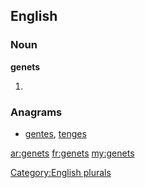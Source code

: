 ==English==

===Noun===
'''genets'''

# {{plural of|[[genet]]}}

===Anagrams===
* [[gentes#English|gentes]], [[tenges#English|tenges]]
[[Category:English plurals]]

[[ar:genets]]
[[fr:genets]]
[[my:genets]]
